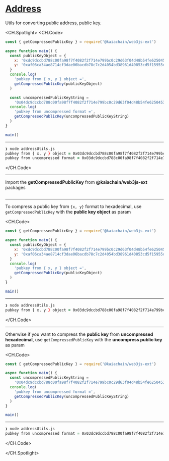 # [Address](https://docs.kaia.io/references/sdk/web3js-ext/utils/address)

Utils for converting public address, public key.

<CH.Spotlight>
<CH.Code>

```js addressUtils.js
const { getCompressedPublicKey } = require('@kaiachain/web3js-ext')

async function main() {
  const publicKeyObject = {
    x: '0xdc9dccbd788c00fa98f7f4082f2f714e799bc0c29d63f04d48b54fe6250453cd',
    y: '0xaf06ca34ae8714cf3dae06bacdb78c7c2d4054bd38961d40853cd5f15955da79',
  }
  console.log(
    'pubkey from { x, y } object =',
    getCompressedPublicKey(publicKeyObject)
  )

  const uncompressedPublicKeyString =
    '0x04dc9dccbd788c00fa98f7f4082f2f714e799bc0c29d63f04d48b54fe6250453cdaf06ca34ae8714cf3dae06bacdb78c7c2d4054bd38961d40853cd5f15955da79'
  console.log(
    'pubkey from uncompressed format =',
    getCompressedPublicKey(uncompressedPublicKeyString)
  )
}

main()
```

---

```zsh output
❯ node addressUtils.js
pubkey from { x, y } object = 0x03dc9dccbd788c00fa98f7f4082f2f714e799bc0c29d63f04d48b54fe6250453cd
pubkey from uncompressed format = 0x03dc9dccbd788c00fa98f7f4082f2f714e799bc0c29d63f04d48b54fe6250453cd
```

</CH.Code>

---

Import the **getCompressedPublicKey** from **@kaiachain/web3js-ext** packages

```js addressUtils.js focus=1

```

---

To compress a public key from `{x, y}` format to hexadecimal, use `getCompressedPublicKey` with the **public key object** as param

<CH.Code>
```js addressUtils.js focus=4:11
const { getCompressedPublicKey } = require('@kaiachain/web3js-ext')

async function main() {
  const publicKeyObject = {
    x: '0xdc9dccbd788c00fa98f7f4082f2f714e799bc0c29d63f04d48b54fe6250453cd',
    y: '0xaf06ca34ae8714cf3dae06bacdb78c7c2d4054bd38961d40853cd5f15955da79',
  }
  console.log(
    'pubkey from { x, y } object =',
    getCompressedPublicKey(publicKeyObject)
  )
}

main()
```

---

```zsh output
❯ node addressUtils.js
pubkey from { x, y } object = 0x03dc9dccbd788c00fa98f7f4082f2f714e799bc0c29d63f04d48b54fe6250453cd
```

</CH.Code>

---

Otherwise if you want to compress the **public key** from **uncompressed hexadecimal**, use `getCompressedPublicKey` with the **uncompress public key** as param

<CH.Code>
```js addressUtils.js focus=4:9
const { getCompressedPublicKey } = require('@kaiachain/web3js-ext')

async function main() {
  const uncompressedPublicKeyString =
    '0x04dc9dccbd788c00fa98f7f4082f2f714e799bc0c29d63f04d48b54fe6250453cdaf06ca34ae8714cf3dae06bacdb78c7c2d4054bd38961d40853cd5f15955da79'
  console.log(
    'pubkey from uncompressed format =',
    getCompressedPublicKey(uncompressedPublicKeyString)
  )
}

main()
```

---
```zsh output
❯ node addressUtils.js
pubkey from uncompressed format = 0x03dc9dccbd788c00fa98f7f4082f2f714e799bc0c29d63f04d48b54fe6250453cd
````

</CH.Code>

</CH.Spotlight>
